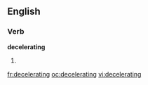 ==English==

===Verb===
'''decelerating'''

# {{present participle of|[[decelerate]]}}

[[fr:decelerating]]
[[oc:decelerating]]
[[vi:decelerating]]